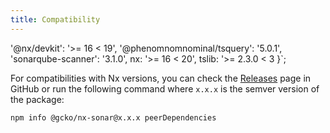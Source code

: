 ```yaml
---
title: Compatibility
---
```


  '@nx/devkit': '>= 16 < 19',
  '@phenomnomnominal/tsquery': '5.0.1',
  'sonarqube-scanner': '3.1.0',
  nx: '>= 16 < 20',
  tslib: '>= 2.3.0 < 3
}`;

For compatibilities with Nx versions, you can check the [Releases](https://github.com/gcko/nx-sonar/releases)
page in GitHub or run the following command where `x.x.x` is the semver version of the package:

```shell
npm info @gcko/nx-sonar@x.x.x peerDependencies
```

<Code code={output} lang="json" title="output" mark="nx: '>= 16 < 20'" />
